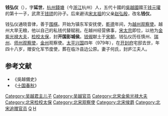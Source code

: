 '''钱弘仪'''（{{bd|932年||979年|catIdx=Q}}），字'''延世'''，[[杭州|杭州]][[錢塘|錢塘]]（今[[浙江|浙江]]杭州）人，五代十國的[[吳越國|吳越國]]國王[[钱元瓘|钱元瓘]]的第十一子，武肃王[[钱镠|钱镠]]的孙子。后来避讳[[宋太祖|宋太祖]]的父亲[[赵弘殷|赵弘殷]]，改名'''钱仪'''。

钱弘仪通晓音律，善于[[围棋|围棋]]。开始为镇东军安抚使，[[乾德_(北宋)|乾德]]年间，为[[越州|越州]][[观察使|观察使]]。越州大旱无粮，他以自己的私钱代替赋税。在越州经营佛事，[[宋太宗|宋太宗]]即位，以他为[[金紫光禄大夫|金紫光禄大夫]]，[[检校|检校]][[太保|太保]]，封'''开国彭城侯'''。[[钱俶|钱俶]]献土于[[宋朝|宋朝]]，钱弘仪历任慎州、[[瑞州|瑞州]]、[[师州|师州]][[观察使|观察使]]，[[金州|金州]]观察使。[[太平兴国|太平兴国]]四年（979年），在[[开封府|开封府]]宅邸去世，年四十八岁，赠安化军节度使，葬在临汴县边公原。妻子何氏，封庐江夫人。

==参考文献==
*《吳越備史》
*《[[十国春秋|十国春秋]]》

[[Category:吴越君主儿子|Category:吴越君主儿子]]
[[Category:吴越官员|Category:吴越官员]]
[[Category:北宋金紫光禄大夫|Category:北宋金紫光禄大夫]]
[[Category:北宋检校太保|Category:北宋检校太保]]
[[Category:北宋观察使|Category:北宋观察使]]
[[Category:北宋侯爵|Category:北宋侯爵]]
[[Category:北宋追赠官员|Category:北宋追赠官员]]
[[Category:杭州人|Q]]
[[Category:钱姓|H]]